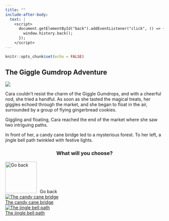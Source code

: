 ```yaml
---
title: ""
include-after-body:
  text: |
    <script>
      document.getElementById("back").addEventListener("click", () => {
        window.history.back();
      });
    </script>
---
```


```r
knitr::opts_chunk$set(echo = FALSE)
```

:::::: {.scenario .column-screen}

:::: {.column-body .scenario-text}

## The Giggle Gumdrop Adventure

::::

::: {.column-body .scenario-image}

![](images/giggle-gumdrop-adventure.png)

:::

:::: {.column-body .scenario-text}

Cara couldn't resist the charm of the Giggle Gumdrops, and with a cheerful nod, she tried a handful. As soon as she tasted the magical treats, her giggles echoed through the market, and she began to float in the air, surrounded by a group of flying gingerbread cookies.

Giggling and floating, Cara reached the end of the market where she saw two intriguing paths.

In front of her, a candy cane bridge led to a mysterious forest. To her left, a jingle bell path twinkled with festive lights.

::::

:::: {.column-body .scenario-image}
::: {style="text-align: center;"}
### What will you choose?
:::

  ```{=html}
<div class="container">

  <div id="back">
  <img src="images/back.png" alt="Go back" style="width: 100px; height: 100px; margin-right: 10px;">Go back
  </div>
  
  <div class="options">
  <div class="option">
    <a href="candy-cane-bridge.html"><img src="images/candy-cane-bridge.png" alt="The candy cane bridge"><div>The candy cane bridge</div></a>
      </div>
  
  <div class="option">
  <a href="jingle-bell-path.html"><img src="images/jingle-bell-path.png" alt="The jingle bell path"><div>The jingle bell path</div></a>
  </div>
  

  </div>
  ```

::::




::::::
